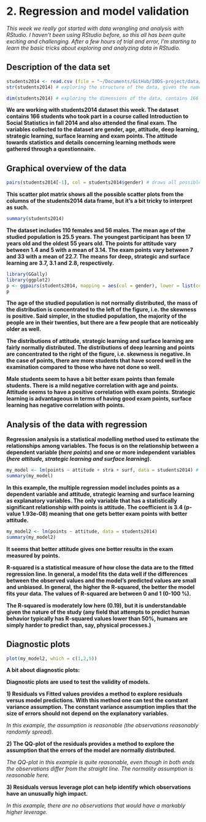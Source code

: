# 2. Regression and model validation

*This week we really got started with data wrangling and analysis with RStudio. I haven't been using RStudio before, so this all has been quite exciting and challenging. After a few hours of trial and error, I'm starting to learn the basic tricks about exploring and analyzing data in RStudio.*

## Description of the data set

```r
students2014 <- read.csv (file = "~/Documents/GitHub/IODS-project/data/learning2014.csv", header = TRUE, sep = ",") # reading a CSV file named learning2014 into R
str(students2014) # exploring the structure of the data, gives the names and types of variables
```

```r
dim(students2014) # exploring the dimensions of the data, contains 166 observations of 7 variables
```

**We are working with students2014 dataset this week. The dataset contains 166 students who took part in a course called Introduction to Social Statistics in fall 2014 and also attended the final exam. The variables collected to the dataset are gender, age, attitude, deep learning, strategic learning, surface learning and exam points. The attitude towards statistics and details concerning learning methods were gathered through a questionnaire.**

## Graphical overview of the data

```r
pairs(students2014[-1], col = students2014$gender) # draws all possible scatter plots from the columns of a data frame, resulting in a scatter plot matrix
```

**This scatter plot matrix shows all the possible scatter plots from the columns of the students2014 data frame, but it's a bit tricky to interpret as such.**

```r
summary(students2014)
```

**The dataset includes 110 females and 56 males. The mean age of the studied population is 25.5 years. The youngest participant has been 17 years old and the oldest 55 years old. The points for attitude vary between 1.4 and 5 with a mean of 3.14. The exam points vary between 7 and 33 with a mean of 22.7. The means for deep, strategic and surface learning are 3.7, 3.1 and 2.8, respectively.**

```r
library(GGally)
library(ggplot2)
p <- ggpairs(students2014, mapping = aes(col = gender), lower = list(combo = wrap("facethist", bins = 20)))
p
```

**The age of the studied population is not normally distributed, the mass of the distribution is concentrated to the left of the figure, i.e. the skewness is positive. Said simpler, in the studied population, the majority of the people are in their twenties, but there are a few people that are noticeably older as well.**

**The distributions of attitude, strategic learning and surface learning are fairly normally distributed. The distributions of deep learning and points are concentrated to the right of the figure, i.e. skewness is negative. In the case of points, there are more students that have scored well in the examination compared to those who have not done so well.**

**Male students seem to have a bit better exam points than female students. There is a mild negative correlation with age and points. Attitude seems to have a positive correlation with exam points. Strategic learning is advantageous in terms of having good exam points, surface learning has negative correlation with points.**

## Analysis of the data with regression

**Regression analysis is a statistical modelling method used to estimate the relationships among variables. The focus is on the relationship between a dependent variable (*here points*) and one or more independent variables (*here attitude, strategic learning and surface learning*).**

```r
my_model <- lm(points ~ attitude + stra + surf, data = students2014) # a multiple regression model where points is the dependent variable and attitude, strategic learning and surface learning are explanatory variables
summary(my_model)
```

**In this example, the multiple regression model includes points as a dependent variable and attitude, strategic learning and surface learning as explanatory variables. The only variable that has a statistically significant relationship with points is attitude. The coefficient is 3.4 (p-value 1.93e-08) meaning that one gets better exam points with better attitude.**

```r
my_model2 <- lm(points ~ attitude, data = students2014)
summary(my_model2)
```

**It seems that better attitude gives one better results in the exam measured by points.**

**R-squared is a statistical measure of how close the data are to the fitted regression line. In general, a model fits the data well if the differences between the observed values and the model's predicted values are small and unbiased. In general, the higher the R-squared, the better the model fits your data. The values of R-squared are between 0 and 1 (0-100 %).**

**The R-squared is moderately low here (0.19), but it is understandable given the nature of the study (any field that attempts to predict human behavior typically has R-squared values lower than 50%, humans are simply harder to predict than, say, physical processes.)**

## Diagnostic plots

```r
plot(my_model2, which = c(1,2,5))
```

**A bit about diagnostic plots:**

**Diagnostic plots are used to test the validity of models.**

**1) Residuals vs Fitted values provides a method to explore residuals versus model predictions. With this method one can test the constant variance assumption. The constant variance assumption implies that the size of errors should not depend on the explanatory variables.**

*In this example, the assumption is reasonable (the observations reasonably randomly spread).*

**2) The QQ-plot of the residuals provides a method to explore the assumption that the errors of the model are normally distributed.**

*The QQ-plot in this example is quite reasonable, even though in both ends the observations differ from the straight line. The normality assumption is reasonable here.*

**3) Residuals versus leverage plot can help identify which observations have an unusually high impact.**

*In this example, there are no observations that would have a markably higher leverage.*